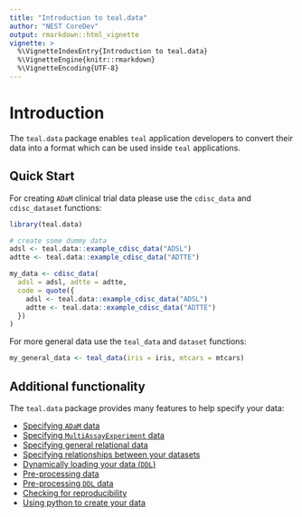 ```yaml
---
title: "Introduction to teal.data"
author: "NEST CoreDev"
output: rmarkdown::html_vignette
vignette: >
  %\VignetteIndexEntry{Introduction to teal.data}
  %\VignetteEngine{knitr::rmarkdown}
  %\VignetteEncoding{UTF-8}
---
```


# Introduction

The `teal.data` package enables `teal` application developers to convert their data into a format which can be used
inside `teal` applications.

## Quick Start

For creating `ADaM` clinical trial data please use the `cdisc_data` and `cdisc_dataset` functions:

```r
library(teal.data)

# create some dummy data
adsl <- teal.data::example_cdisc_data("ADSL")
adtte <- teal.data::example_cdisc_data("ADTTE")

my_data <- cdisc_data(
  adsl = adsl, adtte = adtte,
  code = quote({
    adsl <- teal.data::example_cdisc_data("ADSL")
    adtte <- teal.data::example_cdisc_data("ADTTE")
  })
)
```

For more general data use the `teal_data` and `dataset` functions:

```r
my_general_data <- teal_data(iris = iris, mtcars = mtcars)
```

## Additional functionality

The `teal.data` package provides many features to help specify your data:

- [Specifying `ADaM` data](https://insightsengineering.github.io/teal/latest-tag/articles/including-adam-data-in-teal.html)
- [Specifying `MultiAssayExperiment` data](https://insightsengineering.github.io/teal/latest-tag/articles/including-mae-data-in-teal.html)
- [Specifying general relational data](https://insightsengineering.github.io/teal/latest-tag/articles/including-general-data-in-teal.html)
- [Specifying relationships between your datasets](join-keys.html)
- [Dynamically loading your data (`DDL`)](using-delayed-data-basic.html)
- [Pre-processing data](preprocessing-data.html)
- [Pre-processing `DDL` data ](preprocessing-delayed-data.html)
- [Checking for reproducibility](reproducibility.html)
- [Using python to create your data](teal.data-with-python.html)

